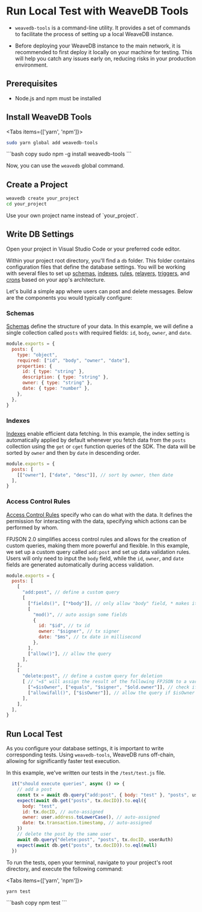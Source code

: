 
# Run Local Test with WeaveDB Tools

- `weavedb-tools` is a command-line utility. It provides a set of commands to facilitate the process of setting up a local WeaveDB instance.

- Before deploying your WeaveDB instance to the main network, it is recommended to first deploy it locally on your machine for testing. This will help you catch any issues early on, reducing risks in your production environment.

## Prerequisites

- Node.js and npm must be installed

## Install WeaveDB Tools

<Tabs items={['yarn', 'npm']}>
  <Tab>
  ```bash copy
  sudo yarn global add weavedb-tools
  ```
  </Tab>
  <Tab>
  ```bash copy
  sudo npm -g install weavedb-tools
  ```
  </Tab>
</Tabs>

Now, you can use the `weavedb` global command.

## Create a Project

```bash copy
weavedb create your_project
cd your_project
```

<Callout type="info" emoji="💡">
Use your own project name instead of `your_project`.
</Callout>

## Write DB Settings

Open your project in Visual Studio Code or your preferred code editor.

Within your project root directory, you'll find a `db` folder. This folder contains configuration files that define the database settings. You will be working with several files to set up [schemas](/sdk/schemas), [indexes](/sdk/indexes), [rules](/sdk/rules), [relayers](/sdk/relayers), [triggers](/sdk/triggers), and [crons](/sdk/crons) based on your app's architecture.

Let's build a simple app where users can post and delete messages. Below are the components you would typically configure:

### Schemas

[Schemas](/sdk/schemas) define the structure of your data. In this example, we will define a single collection called `posts` with required fields: `id`, `body`, `owner`, and `date`.

```js copy filename="/db/schemas.js"
module.exports = {
  posts: {
    type: "object",
    required: ["id", "body", "owner", "date"],
    properties: {
      id: { type: "string" },
      description: { type: "string" },
      owner: { type: "string" },
      date: { type: "number" },
    },
  },
}
```

### Indexes

[Indexes](/sdk/indexes) enable efficient data fetching. In this example, the index setting is automatically applied by default whenever you fetch data from the `posts` collection using the `get` or `cget` function queries of the SDK. The data will be sorted by `owner` and then by `date` in descending order.

```js copy filename="/db/indexes.js"
module.exports = {
  posts: [
    [["owner"], ["date", "desc"]], // sort by owner, then date
  ],
}
```

### Access Control Rules

[Access Control Rules](/sdk/rules) specify who can do what with the data. It defines the permission for interacting with the data, specifying which actions can be performed by whom.

FPJSON 2.0 simplifies access control rules and allows for the creation of custom queries, making them more powerful and flexible. In this example, we set up a custom query called `add:post` and set up data validation rules. Users will only need to input the `body` field, while the `id`, `owner`, and `date` fields are generated automatically during access validation.

```js copy filename="/db/rules.js"
module.exports = {
  posts: [
    [
      "add:post", // define a custom query
      [
        ["fields()", ["*body"]], // only allow "body" field, * makes it mandatory
        [
          "mod()", // auto assign some fields
          {
            id: "$id", // tx id
            owner: "$signer", // tx signer
            date: "$ms", // tx date in millisecond
          },
        ],
        ["allow()"], // allow the query
      ],
    ],
    [
      "delete:post", // define a custom query for deletion
      [ // "=$" will assign the result of the following FPJSON to a variable
        ["=$isOwner", ["equals", "$signer", "$old.owner"]], // check if signer is data owner
        ["allowifall()", ["$isOwner"]], // allow the query if $isOwner is true
      ],
    ],
  ],
}
```

## Run Local Test

As you configure your database settings, it is important to write corresponding tests. Using `weavedb-tools`, WeaveDB runs off-chain, allowing for significantly faster test execution.

In this example, we've written our tests in the `/test/test.js` file.

```js copy filename="/test/test.js"
  it("should execute queries", async () => {
    // add a post
    const tx = await db.query("add:post", { body: "test" }, "posts", userAuth)
    expect(await db.get("posts", tx.docID)).to.eql({
      body: "test",
      id: tx.docID, // auto-assigned
      owner: user.address.toLowerCase(), // auto-assigned
      date: tx.transaction.timestamp, // auto-assigned
    })
    // delete the post by the same user
    await db.query("delete:post", "posts", tx.docID, userAuth)
    expect(await db.get("posts", tx.docID)).to.eql(null)
  })
```

To run the tests, open your terminal, navigate to your project's root directory, and execute the following command:

<Tabs items={['yarn', 'npm']}>
  <Tab>
  ```bash copy
  yarn test
  ```
  </Tab>
  <Tab>
  ```bash copy
  npm test
  ```
  </Tab>
</Tabs>